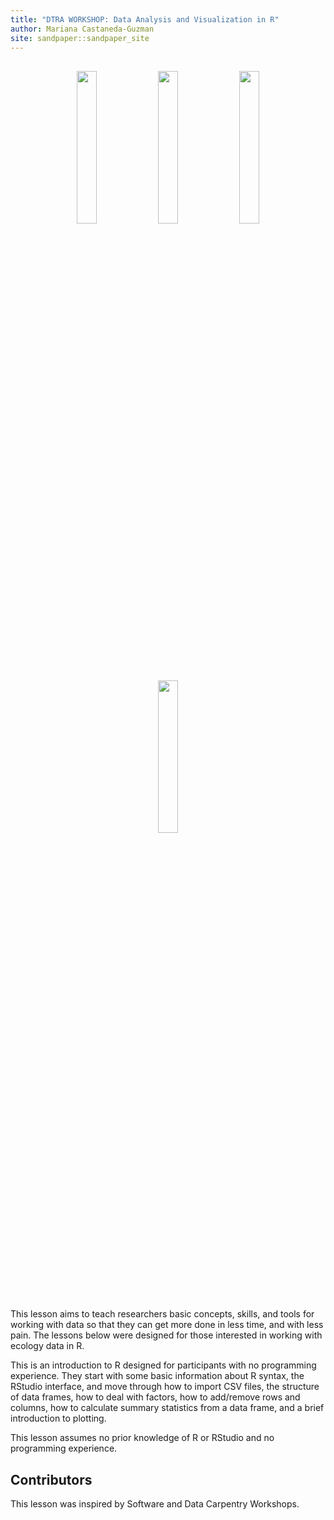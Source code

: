 ```yaml
---
title: "DTRA WORKSHOP: Data Analysis and Visualization in R"
author: Mariana Castaneda-Guzman
site: sandpaper::sandpaper_site
---
```


<p></p>

<div style="text-align: center; margin-top: 30px; margin-bottom: 30px;">

![](episodes/fig/Vertical_VT_Full_Color_RGB.jpg){alt="" style="width: 25%; display: inline-block;"}
![](episodes/fig/CDC_logo.jpg){alt="" style="width: 25%; display: inline-block;"}
![](episodes/fig/NCDC_logo.png){alt="" style="width: 25%; display: inline-block;"}
![](episodes/fig/DTRA_logo.png){alt="" style="width: 25%; display: inline-block;"}

</div>

<p></p>

This lesson aims to teach researchers basic concepts, skills,
and tools for working with data so that they can get more done in less
time, and with less pain. The lessons below were designed for those interested
in working with ecology data in R.

This is an introduction to R designed for participants with no programming
experience. They start with some basic information about R syntax, the RStudio 
interface, and move through how to import CSV files, the structure of data frames, 
how to deal with factors, how to add/remove rows and columns, how to calculate 
summary statistics from a data frame, and a brief introduction to plotting. 

This lesson assumes no prior knowledge of R or RStudio and no programming
experience.

## Contributors

This lesson was inspired by Software and Data Carpentry Workshops.
